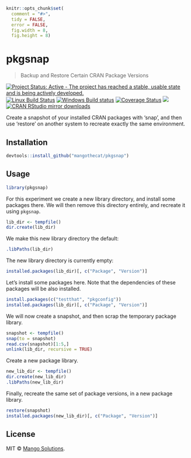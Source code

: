
```r
knitr::opts_chunk$set(
  comment = "#>",
  tidy = FALSE,
  error = FALSE,
  fig.width = 8,
  fig.height = 8)
```

# pkgsnap

> Backup and Restore Certain CRAN Package Versions

[![Project Status: Active - The project has reached a stable, usable state and is being actively developed.](http://www.repostatus.org/badges/latest/active.svg)](http://www.repostatus.org/#active)
[![Linux Build Status](https://travis-ci.org/MangoTheCat/pkgsnap.svg?branch=master)](https://travis-ci.org/MangoTheCat/pkgsnap)
[![Windows Build status](https://ci.appveyor.com/api/projects/status/github/MangoTheCat/pkgsnap?svg=true)](https://ci.appveyor.com/project/gaborcsardi/pkgsnap)
[![Coverage Status](https://img.shields.io/codecov/c/github/mangothecat/pkgsnap/master.svg)](https://codecov.io/github/mangothecat/pkgsnap?branch=master)
[![](http://www.r-pkg.org/badges/version/pkgsnap)](http://www.r-pkg.org/pkg/pkgsnap)
[![CRAN RStudio mirror downloads](http://cranlogs.r-pkg.org/badges/pkgsnap)](http://www.r-pkg.org/pkg/pkgsnap)


Create a snapshot of your installed CRAN packages with 'snap', and then
use 'restore' on another system to recreate exactly the same environment.

## Installation

```r
devtools::install_github("mangothecat/pkgsnap")
```

## Usage

```r
library(pkgsnap)
```

For this experiment we create a new library directory, and install
some packages there. We will then remove this directory entirely,
and recreate it using `pkgsnap`.

```r
lib_dir <- tempfile()
dir.create(lib_dir)
```

We make this new library directory the default:

```r
.libPaths(lib_dir)
```

The new library directory is currently empty:

```r
installed.packages(lib_dir)[, c("Package", "Version")]
```

Let's install some packages here. Note that the dependencies of these
packages will be also installed.

```r
install.packages(c("testthat", "pkgconfig"))
installed.packages(lib_dir)[, c("Package", "Version")]
```

We will now create a snapshot, and then scrap the temporary package
library.

```r
snapshot <- tempfile()
snap(to = snapshot)
read.csv(snapshot)[1:5,]
unlink(lib_dir, recursive = TRUE)
```

Create a new package library.

```r
new_lib_dir <- tempfile()
dir.create(new_lib_dir)
.libPaths(new_lib_dir)
```

Finally, recreate the same set of package versions, in a new package
library.

```r
restore(snapshot)
installed.packages(new_lib_dir)[, c("Package", "Version")]
```


## License

MIT © [Mango Solutions](https://github.com/mangothecat).
